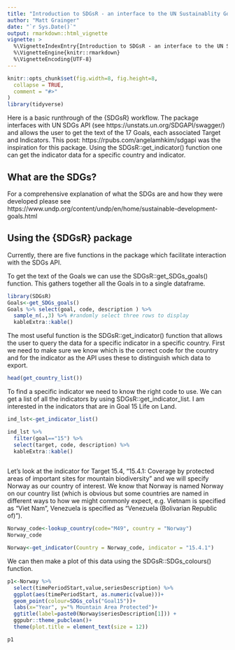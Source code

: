 ```yaml
---
title: "Introduction to SDGsR - an interface to the UN Sustainablity Goals API"
author: "Matt Grainger"
date: "`r Sys.Date()`"
output: rmarkdown::html_vignette
vignette: >
  %\VignetteIndexEntry{Introduction to SDGsR - an interface to the UN Sustainablity Goals API}
  %\VignetteEngine{knitr::rmarkdown}
  %\VignetteEncoding{UTF-8}
---
```


```r
knitr::opts_chunk$set(fig.width=8, fig.height=8,
  collapse = TRUE,
  comment = "#>"
)
library(tidyverse)
```

Here is a basic runthrough of the {SDGsR} workflow. The package interfaces with UN SDGs API (see https://unstats.un.org/SDGAPI/swagger/) and allows the user to get the text of the 17 Goals, each associated Target and Indicators. This post: https://rpubs.com/angelamhkim/sdgapi was the inspiration for this package. Using the SDGsR::get_indicator() function one can get the indicator data for a specific country and indicator.   

## What are the SDGs?

For a comprehensive explanation of what the SDGs are and how they were developed please see https://www.undp.org/content/undp/en/home/sustainable-development-goals.html 

## Using the {SDGsR} package

Currently, there are five functions in the package which facilitate interaction with the SDGs API. 

To get the text of the Goals we can use the SDGsR::get_SDGs_goals() function. This gathers together all the Goals in to a single dataframe.

```r
library(SDGsR)
Goals<-get_SDGs_goals()
Goals %>% select(goal, code, description ) %>% 
  sample_n(.,3) %>% #randomly select three rows to display
  kableExtra::kable()

```


The most useful function is the SDGsR::get_indicator() function that allows the user to query the data for a specific indicator in a specific country. First we need to make sure we know which is the correct code for the country and for the indicator as the API uses these to distinguish which data to export. 

```r

head(get_country_list())

```

To find a specific indicator we need to know the right code to use. We can get a list of all the indicators by using SDGsR::get_indicator_list. I am interested in the indicators that are in Goal 15 Life on Land. 

```r
ind_lst<-get_indicator_list()

ind_lst %>% 
  filter(goal=="15") %>% 
  select(target, code, description) %>% 
  kableExtra::kable()
  
```

Let's look at the indicator for Target 15.4, "15.4.1: Coverage by protected areas of important sites for mountain biodiversity" and we will specify Norway as our country of interest. We know that Norway is named Norway on our country list (which is obvious but some countries are named in different ways to how we might commonly expect, e.g. Vietnam is specified as "Viet Nam", Venezuela is specified as "Venezuela (Bolivarian Republic of)").  

```r
Norway_code<-lookup_country(code="M49", country = "Norway")
Norway_code
```

```r
Norway<-get_indicator(Country = Norway_code, indicator = "15.4.1")

```

We can then make a plot of this data using the SDGsR::SDGs_colours() function. 

```r

p1<-Norway %>% 
  select(timePeriodStart,value,seriesDescription) %>% 
  ggplot(aes(timePeriodStart, as.numeric(value)))+
  geom_point(colour=SDGs_cols("Goal15"))+
  labs(x="Year", y="% Mountain Area Protected")+
  ggtitle(label=paste0(Norway$seriesDescription[1])) +
  ggpubr::theme_pubclean()+
  theme(plot.title = element_text(size = 12))

```
```r
p1
```

